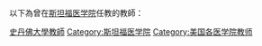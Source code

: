 以下為曾在[[斯坦福医学院|斯坦福医学院]]任教的教師：

[[Category:史丹佛大學教師|]]
[[Category:斯坦福医学院|Category:斯坦福医学院]]
[[Category:美国各医学院教师|Category:美国各医学院教师]]